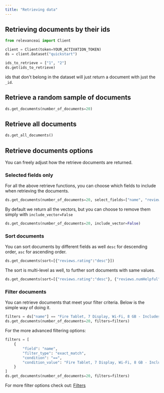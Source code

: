 ```yaml
---
title: "Retrieving data"
---
```


## Retrieving documents by their ids

```python Python 
from relevanceai import Client

client = Client(token=YOUR_ACTIVATION_TOKEN)
ds = client.Dataset("quickstart")

ids_to_retrieve = ["1", "2"]
ds.get(ids_to_retrieve)
```

ids that don't belong in the dataset will just return a document with just the `_id`.

## Retrieve a random sample of documents

```python Python 
ds.get_documents(number_of_documents=20)
```

## Retrieve all documents

```python Python 
ds.get_all_documents()
```

## Retrieve documents options

You can freely adjust how the retrieve documents are returned.

### Selected fields only

For all the above retrieve functions, you can choose which fields to include when retrieving the documents.

```python Python 
ds.get_documents(number_of_documents=20, select_fields=["name", "reviews.rating"])
```

By default we return all the vectors, but you can choose to remove them simply with `include_vector=False`

```python Python 
ds.get_documents(number_of_documents=20, include_vector=False)
```

### Sort documents

You can sort documents by different fields as well `desc` for descending order, `asc` for ascending order.

```python Python 
ds.get_documents(sort=[{"reviews.rating":"desc"}])
```

The sort is multi-level as well, to further sort documents with same values.

```python Python 
ds.get_documents(sort=[{"reviews.rating":"desc"}, {"reviews.numHelpful":"desc"}])
```

### Filter documents

You can retrieve documents that meet your filter criteria. Below is the simple way of doing it.

```python Python 
filters = ds["name"] == "Fire Tablet, 7 Display, Wi-Fi, 8 GB - Includes Special Offers, Magenta"
ds.get_documents(number_of_documents=20, filters=filters)
```

For the more advanced filtering options:

```python Python 
filters = [
    {
        "field": "name",
        "filter_type": "exact_match",
        "condition": "==",
        "condition_value": "Fire Tablet, 7 Display, Wi-Fi, 8 GB - Includes Special Offers, Magenta"
    }
]
ds.get_documents(number_of_documents=20, filters=filters)
```

For more filter options check out: [Filters](/general/filters)